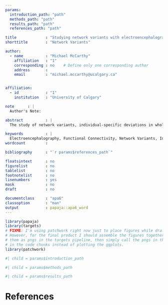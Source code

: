 ```yaml
---
params:
  introduction_path: "path"
  methods_path: "path"
  results_path: "path"
  references_path: "path"

title             : "Studying network variants with electroencephalography"
shorttitle        : "Network Variants"

author: 
  - name          : "Michael McCarthy"
    affiliation   : "1"
    corresponding : no    # Define only one corresponding author
    address       :
    email         : "michael.mccarthy@ucalgary.ca"


affiliation:
  - id            : "1"
    institution   : "University of Calgary"

note      : |
  Author's Note: 

abstract          : |
  The study of network variants, individual-specific deviations in whole brain functional network organization, is an area of growing interest in human neuroscience due to its relevance for understanding *how much* and *in which ways* whole brain functional networks differ between and within individuals. Previous research has used highly sampled functional magnetic resonance imaging (fMRI) data to study network variants, creating a considerable practical barrier due to the cost of this work. The proposed research explores the feasability of using a relatively cheaper neuroimaging modality, electroencephalography (EEG), to study network variants. Paralleling the respective developments in the functional magnetic resonance imaging literature, we first test how much data is needed to observe stable effects within an individual using repeated measures resting state EEG. After establishing the amount of data needed to observe stable effects within an individual, we will examine how whole brain functional networks differ between and within individuals using EEG source space functional connectivity analysis and measures of network similarity. Given the similarities between EEG and fMRI functional connectivity, we expect to find patterns of network variants similar to those found in fMRI studies. The proposed research accomplishes two important goals: First, it addresses several calls in the literature to explore alternative metrics and paradigms that may move us closer to understanding the neural causes of differences in behaviour. Second it lays the empirical groundwork for future neuroscience research seeking to study how whole brain functional networks differ between and within individuals using EEG.

keywords          : |
  Electroencephalography, Functional Connectivity, Network Variants, Individual Differences
wordcount         : 

bibliography      : "`r params$references_path`"

floatsintext      : no
figurelist        : no
tablelist         : no
footnotelist      : no
linenumbers       : yes
mask              : no
draft             : no

documentclass     : "apa6"
classoption       : "man"
output            : papaja::apa6_word
---
```


```r
library(papaja)
library(targets)
# FIXME: I'm using patchwork right now just to place figures while drafting.
# However, for the final product I should assemble the figures together and save
# them as pngs in the targets pipeline, then simply call the pngs in the
# in the code chunks instead of plotting the ggplots.
library(patchwork)
```

```r
#| child = params$introduction_path
```

```r
#| child = params$methods_path
```

```r
#| child = params$results_path
```

\newpage

# References

\begingroup
\setlength{\parindent}{-0.5in}
\setlength{\leftskip}{0.5in}

<div id="refs" custom-style="Bibliography"></div>
\endgroup
